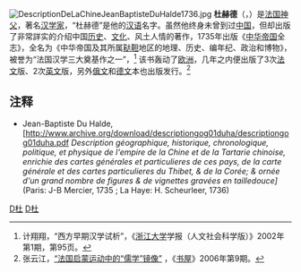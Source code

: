 [[File:DescriptionDeLaChineJeanBaptisteDuHalde1736.jpg|thumb]]
'''杜赫德'''（{{lang-fr|Jean-Baptiste Du Halde}}，{{bd|1674年|2月1日|1743年|8月18日}}）是[[法国|法国]][[神父|神父]]，著名[[汉学家|汉学家]]，“杜赫德”是他的[[汉语|汉语]]名字。虽然他终身未曾到过[[中国|中国]]，但却出版了非常詳实的介绍中国[[历史|历史]]、[[文化|文化]]、风土人情的著作，1735年出版《[[中华帝国|中华帝国]]全志》，全名为《中华帝国及其所属[[鞑靼|鞑靼]]地区的地理、历史、编年纪、政治和博物》，被誉为“法国汉学三大奠基作之一”，<ref>计翔翔，“西方早期汉学试析”，《[[浙江大学|浙江大学]]学报（人文社会科学版）》2002年第1期，第95页。</ref> 该书轰动了[[欧洲|欧洲]]，几年之内便出版了3次[[法文|法文]]版、2次[[英文|英文]]版，另外[[俄文|俄文]]和[[德文|德文]]本也出版发行。<ref>张云江，[http://www.housebook.com.cn/200609/20.htm “法国启蒙运动中的“儒学”镜像”] {{webarchive|url=https://web.archive.org/web/20070311040248/http://www.housebook.com.cn/200609/20.htm |date=2007-03-11 }}，《[[书屋|书屋]]》2006年第9期。</ref>

==注释==
<div class="references-small">
<references />
</div>

* Jean-Baptiste Du Halde, [http://www.archive.org/download/descriptiongog01duha/descriptiongog01duha.pdf ''Description géographique, historique, chronologique, politique, et physique de l'empire de la Chine et de la Tartarie chinoise, enrichie des cartes générales et particulieres de ces pays, de la carte générale et des cartes particulieres du Thibet, & de la Corée; & ornée d'un grand nombre de figures & de vignettes gravées en tailledouce]'' (Paris: J-B Mercier, 1735 ; La Haye: H. Scheurleer, 1736)

{{Authority control}}
[[Category:法国汉学家|D杜]]
[[Category:法国历史学家|D杜]]